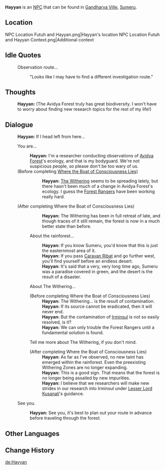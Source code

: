 {{Character Infobox
|type             = NPC
|image            = NPC Hayyan.png
|region           = Sumeru
|affiliation      = Amurta
|title            = Researcher

|ancestry         = <!-- Clan/family -->
|father           = 
|mother           = 
|spouse           = 
|sibling          = 
|child            = 
|relative         = 

|voiceEN          = 
|voiceCN          = 
|voiceJP          = 
|dialoguereward   = 
}}
'''Hayyan''' is an [[NPC]] that can be found in [[Gandharva Ville]], [[Sumeru]].

==Location==
<gallery>
NPC Location Futuh and Hayyan.png|Hayyan's location
NPC Location Futuh and Hayyan Context.png|Additional context
</gallery>
<!--
==Profile==
''(To be added.)''

===Personality===
''(To be added.)''

===Appearance===
''(To be added.)''

==Quests and Events==
{{Quests and Events}}
-->
==Idle Quotes==
{{Dialogue start}}
: {{DIcon|Idle}} Observation route...
:: {{A|VO Hayyan 01.ogg}} "Looks like I may have to find a different investigation route."
{{Dialogue end}}

==Thoughts==
{{All Schemes to Know Explanation|name=Hayyan}}
{{Dialogue start}}
:{{A|VO Hayyan All Schemes to Know 01.ogg}} '''Hayyan:''' (The Avidya Forest truly has great biodiversity. I won't have to worry about finding new research topics for the rest of my life!)
{{Dialogue end}}

==Dialogue==
{{Dialogue start}}
:'''Hayyan:''' If I head left from here...
:{{DIcon}} You are...
::'''Hayyan:''' I'm a researcher conducting observations of [[Avidya Forest]]'s ecology, and that is my bodyguard. We're not suspicious people, so please don't be too wary of us.
:;(Before completing [[Where the Boat of Consciousness Lies]])
:::'''Hayyan:''' [[The Withering]] seems to be spreading lately, but there hasn't been much of a change in Avidya Forest's ecology. I guess the [[Forest Rangers]] have been working really hard.
:;(After completing Where the Boat of Consciousness Lies)
:::'''Hayyan:''' The Withering has been in full retreat of late, and though traces of it still remain, the forest is now in a much better state than before.
::{{DIcon}} About the rainforest...
:::'''Hayyan:''' If you know Sumeru, you'd know that this is just the easternmost area of it.
:::'''Hayyan:''' If you pass [[Caravan Ribat]] and go further west, you'll find yourself before an endless desert.
:::'''Hayyan:''' It's said that a very, very long time ago, Sumeru was a paradise covered in green, and the desert is the result of a disaster.
::{{DIcon}} About The Withering...
::;(Before completing Where the Boat of Consciousness Lies)
:::'''Hayyan:''' The Withering... is the result of contamination.
:::'''Hayyan:''' If its source cannot be eradicated, then it will never end.
:::'''Hayyan:''' But the contamination of [[Irminsul]] is not so easily resolved, is it?
:::'''Hayyan:''' We can only trouble the Forest Rangers until a fundamental solution is found.
::{{DIcon}} Tell me more about The Withering, if you don't mind.
::;(After completing Where the Boat of Consciousness Lies)
:::'''Hayyan:''' As far as I've observed, no new taint has emerged within the rainforest. Even the preexisting Withering Zones are no longer expanding.
:::'''Hayyan:''' This is a good sign. That means that the forest is no longer being assailed by new impurities.
:::'''Hayyan:''' I believe that we researchers will make new strides in our research into Irminsul under [[Lesser Lord Kusanali]]'s guidance.
:{{DIcon}} See you.
::'''Hayyan:''' See you, it's best to plan out your route in advance before traveling through the forest.
{{Dialogue end}}
<!--
==Event Dialogue==
===Event Name===
{{Dialogue start}}
:'''{{subst:PAGENAME}}:'''
{{Dialogue end}}

==Trivia==
* 
-->
==Other Languages==
{{Other Languages
|default_hidden = 1
|en      = Hayyan
|zhs     = 哈扬
|zhs_rm  = Hāyáng
|zht     = 哈揚
|zht_rm  = Hāyáng
|ja      = ハイヤン
|ja_rm   = Haiyan
|ko      = 하이얀
|ko_rm   = Haiyan
|es      = Hayyan
|fr      = Hayyan
|ru      = Хайян
|th      = Hayyan
|vi      = Hayyan
|de      = Hayyan
|id      = Hayyan
|pt      = Hayyan
|tr      = Hayyan
|it      = Hayyan
}}

==Change History==
{{Change History|3.0}}

[[de:Hayyan]]
